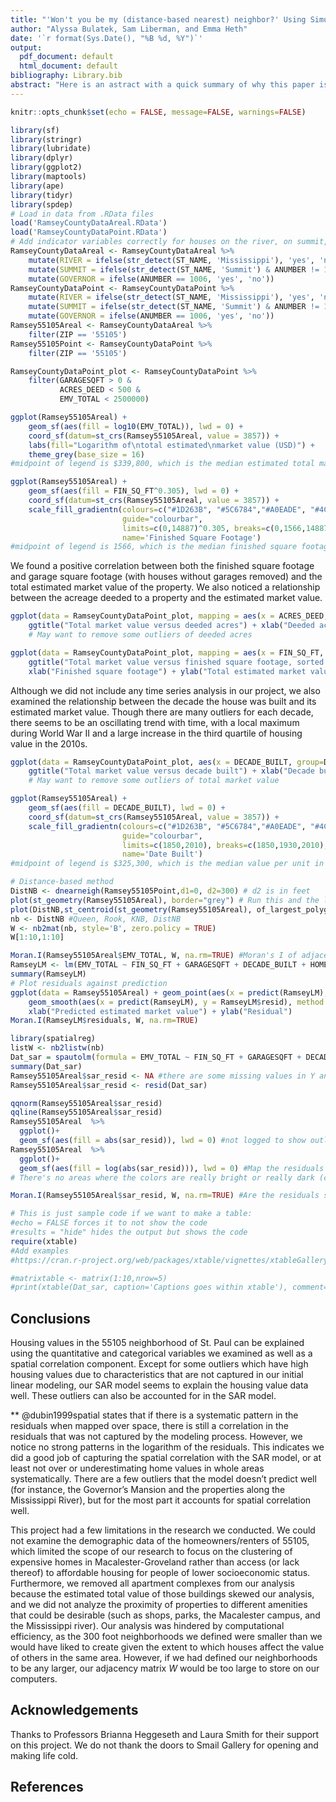 ```yaml
---
title: "'Won't you be my (distance-based nearest) neighbor?' Using Simultaneous Autoregressive Models to Understand Housing Prices in the 55105"
author: "Alyssa Bulatek, Sam Liberman, and Emma Heth"
date: '`r format(Sys.Date(), "%B %d, %Y")`'
output:
  pdf_document: default
  html_document: default
bibliography: Library.bib
abstract: "Here is an astract with a quick summary of why this paper is important and what are the main conclusions."
---
```


```r
knitr::opts_chunk$set(echo = FALSE, message=FALSE, warnings=FALSE)
```

```r
library(sf)
library(stringr)
library(lubridate)
library(dplyr)
library(ggplot2)
library(maptools)
library(ape)
library(tidyr)
library(spdep)
# Load in data from .RData files
load('RamseyCountyDataAreal.RData')
load('RamseyCountyDataPoint.RData')
# Add indicator variables correctly for houses on the river, on summit, or that are governor's mansion
RamseyCountyDataAreal <- RamseyCountyDataAreal %>%
    mutate(RIVER = ifelse(str_detect(ST_NAME, 'Mississippi'), 'yes', 'no')) %>%
    mutate(SUMMIT = ifelse(str_detect(ST_NAME, 'Summit') & ANUMBER != 1006, 'yes', 'no')) %>%
    mutate(GOVERNOR = ifelse(ANUMBER == 1006, 'yes', 'no'))
RamseyCountyDataPoint <- RamseyCountyDataPoint %>%
    mutate(RIVER = ifelse(str_detect(ST_NAME, 'Mississippi'), 'yes', 'no')) %>%
    mutate(SUMMIT = ifelse(str_detect(ST_NAME, 'Summit') & ANUMBER != 1006, 'yes', 'no')) %>%
    mutate(GOVERNOR = ifelse(ANUMBER == 1006, 'yes', 'no'))
Ramsey55105Areal <- RamseyCountyDataAreal %>%
    filter(ZIP == '55105')
Ramsey55105Point <- RamseyCountyDataPoint %>%
    filter(ZIP == '55105')
```

```r
RamseyCountyDataPoint_plot <- RamseyCountyDataPoint %>%
    filter(GARAGESQFT > 0 &
           ACRES_DEED < 500 &
           EMV_TOTAL < 2500000)
```

```r
ggplot(Ramsey55105Areal) + 
    geom_sf(aes(fill = log10(EMV_TOTAL)), lwd = 0) +
    coord_sf(datum=st_crs(Ramsey55105Areal, value = 3857)) + 
    labs(fill="Logarithm of\ntotal estimated\nmarket value (USD)") +
    theme_grey(base_size = 16) 
#midpoint of legend is $339,800, which is the median estimated total market value in 55105.
```

```r
ggplot(Ramsey55105Areal) + 
    geom_sf(aes(fill = FIN_SQ_FT^0.305), lwd = 0) +
    coord_sf(datum=st_crs(Ramsey55105Areal, value = 3857)) + 
    scale_fill_gradientn(colours=c("#1D263B", "#5C6784","#A0EADE", "#4CB963","#157F1F"), values=c(0,0.07,0.105,0.2,1)^0.305,
                         guide="colourbar",
                         limits=c(0,14887)^0.305, breaks=c(0,1566,14887)^0.305,labels=c('459',"1,566","14,887"), 
                         name='Finished Square Footage') 
#midpoint of legend is 1566, which is the median finished square footage in 55105.
```

We found a positive correlation between both the finished square footage and garage square footage (with houses without garages removed) and the total estimated market value of the property. We also noticed a relationship between the acreage deeded to a property and the estimated market value.

```r
ggplot(data = RamseyCountyDataPoint_plot, mapping = aes(x = ACRES_DEED, y = EMV_TOTAL)) + geom_point() + 
    ggtitle("Total market value versus deeded acres") + xlab("Deeded acres") + ylab("Total estimated market value in dollars")  
    # May want to remove some outliers of deeded acres
```

```r
ggplot(data = RamseyCountyDataPoint_plot, mapping = aes(x = FIN_SQ_FT, y = EMV_TOTAL)) + geom_point() + 
    ggtitle("Total market value versus finished square footage, sorted by use classification") + facet_wrap(~USECLASS1) + 
    xlab("Finished square footage") + ylab("Total estimated market value in dollars")
```

Although we did not include any time series analysis in our project, we also examined the relationship between the decade the house was built and its estimated market value. Though there are many outliers for each decade, there seems to be an oscillating trend with time, with a local maximum during World War II and a large increase in the third quartile of housing value in the 2010s.

```r
ggplot(data = RamseyCountyDataPoint_plot, aes(x = DECADE_BUILT, group=DECADE_BUILT, y = EMV_TOTAL)) + geom_boxplot() + 
    ggtitle("Total market value versus decade built") + xlab("Decade built") + ylab("Total estimated market value in dollars")
    # May want to remove some outliers of total market value
```

```r
ggplot(Ramsey55105Areal) + 
    geom_sf(aes(fill = DECADE_BUILT), lwd = 0) +
    coord_sf(datum=st_crs(Ramsey55105Areal, value = 3857)) + 
    scale_fill_gradientn(colours=c("#1D263B", "#5C6784","#A0EADE", "#4CB963","#157F1F"), values=c(0,0.35,0.5,0.65,1),
                         guide="colourbar",
                         limits=c(1850,2010), breaks=c(1850,1930,2010),labels=c('1850',"1930","2010"), 
                         name='Date Built') 
#midpoint of legend is $325,300, which is the median value per unit in 55105.
```

```r
# Distance-based method
DistNB <- dnearneigh(Ramsey55105Point,d1=0, d2=300) # d2 is in feet
plot(st_geometry(Ramsey55105Areal), border="grey") # Run this and the line below TOGETHER!
plot(DistNB,st_centroid(st_geometry(Ramsey55105Areal), of_largest_polygon), add=TRUE, col="blue", pch='.', cex=.1)
nb <- DistNB #Queen, Rook, KNB, DistNB
W <- nb2mat(nb, style='B', zero.policy = TRUE) 
W[1:10,1:10]
```

```r
Moran.I(Ramsey55105Areal$EMV_TOTAL, W, na.rm=TRUE) #Moran's I of adjacency matrix W
RamseyLM <- lm(EMV_TOTAL ~ FIN_SQ_FT + GARAGESQFT + DECADE_BUILT + HOMESTEAD + USECLASS1 + RIVER + SUMMIT + GOVERNOR, data = Ramsey55105Areal) #create LM to model residuals using morans I 
summary(RamseyLM)
# Plot residuals against prediction
ggplot(data = Ramsey55105Areal) + geom_point(aes(x = predict(RamseyLM), y = RamseyLM$resid), alpha = 0.3) +
    geom_smooth(aes(x = predict(RamseyLM), y = RamseyLM$resid), method = 'lm', se = FALSE) + 
    xlab("Predicted estimated market value") + ylab("Residual")
Moran.I(RamseyLM$residuals, W, na.rm=TRUE)
```

```r
library(spatialreg)
listW <- nb2listw(nb)
Dat_sar = spautolm(formula = EMV_TOTAL ~ FIN_SQ_FT + GARAGESQFT + DECADE_BUILT + HOMESTEAD + USECLASS1 + RIVER + SUMMIT + GOVERNOR, data = Ramsey55105Areal, listw = listW, family = "SAR")
summary(Dat_sar)
Ramsey55105Areal$sar_resid <- NA #there are some missing values in Y and X
Ramsey55105Areal$sar_resid <- resid(Dat_sar)
```

```r
qqnorm(Ramsey55105Areal$sar_resid)
qqline(Ramsey55105Areal$sar_resid)
Ramsey55105Areal  %>%
  ggplot()+
  geom_sf(aes(fill = abs(sar_resid)), lwd = 0) #not logged to show outliers
Ramsey55105Areal  %>%
  ggplot()+
  geom_sf(aes(fill = log(abs(sar_resid))), lwd = 0) #Map the residuals (logged to see variation for small residuals)
# There's no areas where the colors are really bright or really dark (clustered). There seems to be uniform color or variation across space. This indicates we did a good job of capturing the spatial correlation with the SAR model, or at least not over or underestimating home values in whole areas (systematically). There are a few outliers that the model doesn't predict well (the Governor's Mansion), but for the most part it accounts for spatial correlation well.
```

```r
Moran.I(Ramsey55105Areal$sar_resid, W, na.rm=TRUE) #Are the residuals still spatially correlated?
```

```r
# This is just sample code if we want to make a table:
#echo = FALSE forces it to not show the code
#results = "hide" hides the output but shows the code
require(xtable)
#Add examples
#https://cran.r-project.org/web/packages/xtable/vignettes/xtableGallery.pdf
```

```r
#matrixtable <- matrix(1:10,nrow=5)
#print(xtable(Dat_sar, caption='Captions goes within xtable'), comment=FALSE)
````


## Conclusions

Housing values in the 55105 neighborhood of St. Paul can be explained using the quantitative and categorical variables we examined as well as a spatial correlation component. Except for some outliers which have high housing values due to characteristics that are not captured in our initial linear modeling, our SAR model seems to explain the housing value data well. These outliers can also be accounted for in the SAR model.

** @dubin1999spatial states that if there is a systematic pattern in the residuals when mapped over space, there is still a correlation in the residuals that was not captured by the modeling process. However, we notice no strong patterns in the logarithm of the residuals. This indicates we did a good job of capturing the spatial correlation with the SAR model, or at least not over or underestimating home values in whole areas systematically. There are a few outliers that the model doesn't predict well (for instance, the Governor's Mansion and the properties along the Mississippi River), but for the most part it accounts for spatial correlation well.

This project had a few limitations in the research we conducted. We could not examine the demographic data of the homeowners/renters of 55105, which limited the scope of our research to focus on the clustering of expensive homes in Macalester-Groveland rather than access (or lack thereof) to affordable housing for people of lower socioeconomic status. Furthermore, we removed all apartment complexes from our analysis because the estimated total value of those buildings skewed our analysis, and we did not analyze the proximity of properties to different amenities that could be desirable (such as shops, parks, the Macalester campus, and the Mississippi river). Our analysis was hindered by computational efficiency, as the 300 foot neighborhoods we defined were smaller than we would have liked to create given the extent to which houses affect the value of others in the same area. However, if we had defined our neighborhoods to be any larger, our adjacency matrix $W$ would be too large to store on our computers.


## Acknowledgements

Thanks to Professors Brianna Heggeseth and Laura Smith for their support on this project. We do not thank the doors to Smail Gallery for opening and making life cold.

## References
